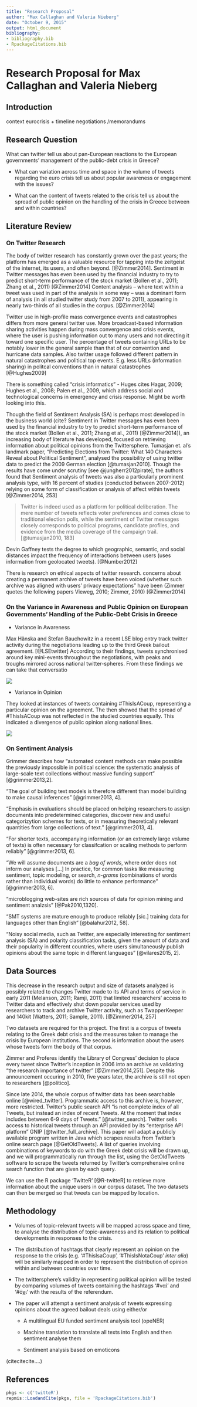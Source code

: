 ```yaml
---
title: "Research Proposal"
author: "Max Callaghan and Valeria Nieberg"
date: "October 9, 2015"
output: html_document
bibliography: 
- bibliography.bib 
- RpackageCitations.bib
---
```


# Research Proposal for Max Callaghan and Valeria Nieberg



## Introduction
context eurocrisis + timeline negotiations /memorandums

## Research Question
What can twitter tell us about pan-European reactions to the European governments' management of the public-debt crisis in Greece?
 
* What can variation across time and space in the volume of tweets regarding the euro crisis tell us about popular awareness or engagement with the issues?

* What can the content of tweets related to the crisis tell us about the spread of public opinion on the handling of the crisis in Greece between and within countries?

## Literature Review

### On Twitter Research

The body of twitter research has constantly grown over the past years; the platform has emerged as a valuable resource for tapping into the zeitgeist of the internet, its users, and often beyond.  [@Zimmer2014].
Sentiment in Twitter messages has even been
used by the financial industry to try to predict short-term performance of the stock
market (Bollen et al., 2011; Zhang et al., 2011) [@Zimmer2014]
Content analysis – where text within
a tweet was used in part of the analysis in some way – was a dominant form of
analysis (in all studied twitter study from 2007 to 2011), appearing in nearly two-thirds of all studies in the corpus. [@Zimmer2014]

Twitter use in high-profile mass convergence events and catastrophes differs from more general twitter use. More broadcast-based information sharing activities happen during mass convergence and crisis events, where the user is pushing information out to many users and not directing it toward one specific user. The percentage of tweets containing URLs to be notably lower in the general sample than that of our convention and hurricane data samples. Also twitter usage followed different pattern in natural catastrophes and political top events. E.g. less URLs (information sharing) in politcal conventions than in natural catastrophes [@Hughes2009] 
 
There is something called "crisis informatics" - Huges cites Hagar, 2009; Hughes et al., 2008; Palen et al., 2009, which address social and technological concerns in emergency and crisis response. Might be worth looking into this.

Though the field of Sentiment Analysis (SA) is perhaps most developed in the business world (cite? Sentiment in Twitter messages has even been
used by the financial industry to try to predict short-term performance of the stock
market (Bollen et al., 2011; Zhang et al., 2011) [@Zimmer2014]), an increasing body of literature has developed, focused on retrieving information about political opinions from the Twittersphere. Tumasjan et. al's landmark paper, "Predicting Elections from Twitter: What 140 Characters Reveal about Political Sentiment", analysed the possibility of using twitter data to predict the 2009 German election [@tumasjan2010]. Though the results have come under scrutiny [see @jungherr2012pirate], the authors found that 
Sentiment analysis of
tweets was also a particularly prominent analysis type, with 16 percent of studies (conducted between 2007-2012)
relying on some form of classification or analysis of affect within tweets [@Zimmer2014, 253]


>Twitter is indeed used as a platform for political deliberation. The mere number of tweets reflects voter preferences and comes close to traditional election polls, while the sentiment of Twitter messages closely corresponds to political programs, candidate profiles, and evidence from the media coverage of the campaign trail.[@tumasjan2010, 183]



Devin Gaffney tests the degree to which geographic, semantic, and social distances impact
the frequency of interactions between users (uses information from geolocated tweets). [@Number2012]

There is research on ethical aspects of twitter research. concerns about creating a permanent archive of tweets have been voiced (whether such archive was aligned with users’ privacy expectations" have been (Zimmer quotes the following papers Vieweg, 2010; Zimmer,
2010) [@Zimmer2014]

### On the Variance in Awareness and Public Opinion on European Governments' Handling of the Public-Debt Crisis in Greece

* Variance in Awareness 

Max Hänska and Stefan Bauchowitz in a recent LSE blog entry track twitter activity during the negotiations leading up to the third Greek bailout agreement. [@LSEtwitter] According to their findings, tweets synchronised around key mini-events throughout the negotiations, with peaks and troughs mirrored across national twitter-spheres. From these findings we can take that conversatio

![](img/Greece-twitter-1.jpg)

* Variance in Opinion 

They looked at instances of tweets containing #ThisIsACoup, representing a particular opinion on the agreement. The then showed that the spread of #ThisIsACoup was not reflected in the studied countries equally. This indicated a divergence of public opinion along national lines.

![](img/Greece-twitter-2.png)


### On Sentiment Analysis
Grimmer describes how "automated content methods can make possible the previously impossible in political science: the systematic analysis of large-scale text collections without massive funding support" [@grimmer2013,2].

"The goal of building text models is therefore different than model building to make causal inferences" [@grimmer2013, 4].

"Emphasis in evaluations should be placed on helping researchers to assign documents into predetermined categories, discover new and useful categorizytion schemes for texts, or in measuring theoretically relevant quantities from large collections of text." [@grimmer2013, 4].

"For shorter texts, accompanying information (or an extremely large volume of texts) is often necessary for classifcation or scaling methods to perform reliably" [@grimmer2013, 6].

"We will assume documents are a *bag of words*, where order does not inform our analyses [...] In practice, for common tasks like measuring sentiment, topic modeling, or search, *n-grams* (combinations of words rather than individual words) do little to enhance performance" [@grimmer2013, 6].

"microblogging web-sites are rich sources of data for opinion mining and sentiment analzsis" [@Pak2010,1320].

"SMT systems are mature enough to produce reliably [sic.] training data for languages other than English" [@balahur2012, 58].

"Noisy social media, such as Twitter, are especially interesting for sentiment analysis (SA) and polarity classification tasks, given the amount of data
and their popularity in different countries, where
users simultaneously publish opinions about the
same topic in different languages" [@vilares2015, 2].

## Data Sources

This decrease in the research output and size of datasets analyzed is possibly
related to changes Twitter made to its API and terms of service in early 2011
(Melanson, 2011; Ramji, 2011) that limited researchers’ access to Twitter data and
effectively shut down popular services used by researchers to track and archive
Twitter activity, such as TwapperKeeper and 140kit (Watters, 2011; Sample, 2011). [@Zimmer2014, 257]

Two datasets are required for this project. The first is a corpus of tweets relating to the Greek debt crisis and the measures taken to manage the crisis by European institutions. The second is information about the users whose tweets form the body of that corpus.

Zimmer and Proferes identify the Library of Congress' decision to place every tweet since Twitter's inception in 2006 into an archive as validating "the research importance of twitter" [@Zimmer2014,251]. Despite this announcement occuring in 2010, five years later, the archive is still not open to researchers [@politico].


Since late 2014, the whole corpus of twitter data has been searchable online [@wired_twitter]. Programmatic access to this archive is, however, more restricted. Twitter's public search API "is not complete index of all Tweets, but instead an index of recent Tweets. At the moment that index includes between 6-9 days of Tweets." [@twitter_search]. Twitter sells access to historical tweets through an API provided by its "enterprise API platform" GNIP [@twitter_full_archive]. This paper will adapt a publicly available program written in Java which scrapes results from Twitter's online search page [@GetOldTweets]. A list of queries involving combinations of keywords to do with the Greek debt crisis will be drawn up, and we will programmatically run through the list, using the GetOldTweets software to scrape the tweets returned by Twitter's comprehensive online search function that are given by each query.

We can use the R package 'TwitteR' [@R-twitteR] to retrieve more information about the unique users in our corpus dataset. The two datasets can then be merged so that tweets can be mapped by location.


## Methodology

- Volumes of topic-relevant tweets will be mapped across space and time, to analyse the distribution of topic-awareness and its relation to political developments in responses to the crisis.

- The distribution of hashtags that clearly represent an opinion on the response to the crisis (e.g. '#ThisIsaCoup', '#ThisIsNotaCoup' *inter alia*) will be similarly mapped in order to represent the distribution of opinion within and between countries over time.

- The twittersphere's validity in representing political opinion will be tested by comparing volumes of tweets containing the hashtags '#ναί' and '#όχι' with the results of the referendum.

- The paper will attempt a sentiment analysis of tweets expressing opinions about the agreed bailout deals using either/or

    - A multilingual EU funded sentiment analysis tool (opeNER)
    
    - Machine translation to translate all texts into English and then sentiment analyse them
    
    - Sentiment analysis based on emoticons

(citecitecite....)




## References

```r
pkgs <- c('twitteR')
repmis::LoadandCite(pkgs, file = 'RpackageCitations.bib')
```

